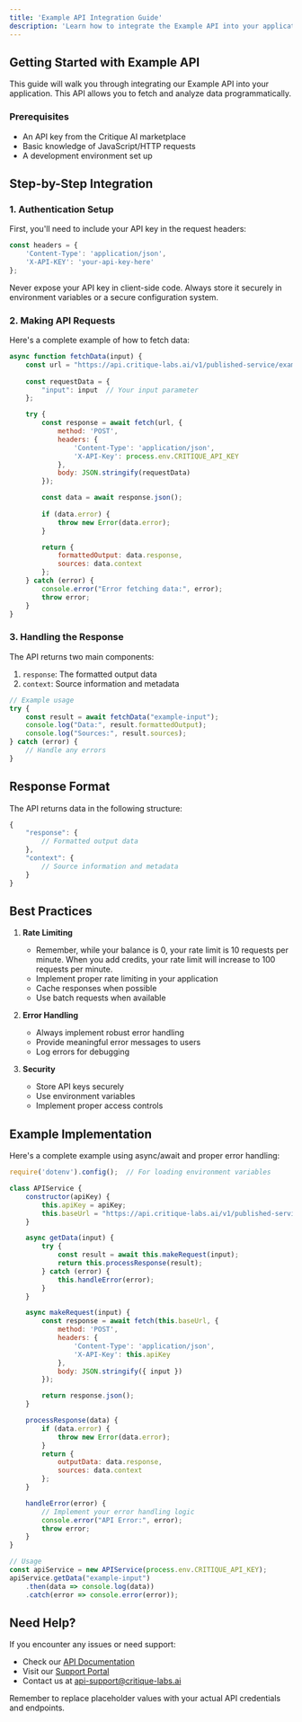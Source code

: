 ```yaml
---
title: 'Example API Integration Guide'
description: 'Learn how to integrate the Example API into your application'
---
```


## Getting Started with Example API

This guide will walk you through integrating our Example API into your application. This API allows you to fetch and analyze data programmatically.

### Prerequisites
- An API key from the Critique AI marketplace
- Basic knowledge of JavaScript/HTTP requests
- A development environment set up

## Step-by-Step Integration

### 1. Authentication Setup

First, you'll need to include your API key in the request headers:

```javascript
const headers = {
    'Content-Type': 'application/json',
    'X-API-KEY': 'your-api-key-here'
};
```

<Note>
Never expose your API key in client-side code. Always store it securely in environment variables or a secure configuration system.
</Note>

### 2. Making API Requests

Here's a complete example of how to fetch data:

```javascript
async function fetchData(input) {
    const url = "https://api.critique-labs.ai/v1/published-service/example-api";
    
    const requestData = {
        "input": input  // Your input parameter
    };

    try {
        const response = await fetch(url, {
            method: 'POST',
            headers: {
                'Content-Type': 'application/json',
                'X-API-Key': process.env.CRITIQUE_API_KEY
            },
            body: JSON.stringify(requestData)
        });

        const data = await response.json();
        
        if (data.error) {
            throw new Error(data.error);
        }

        return {
            formattedOutput: data.response,
            sources: data.context
        };
    } catch (error) {
        console.error("Error fetching data:", error);
        throw error;
    }
}
```

### 3. Handling the Response

The API returns two main components:

1. `response`: The formatted output data
2. `context`: Source information and metadata

```javascript
// Example usage
try {
    const result = await fetchData("example-input");
    console.log("Data:", result.formattedOutput);
    console.log("Sources:", result.sources);
} catch (error) {
    // Handle any errors
}
```

## Response Format

The API returns data in the following structure:

```javascript
{
    "response": {
        // Formatted output data
    },
    "context": {
        // Source information and metadata
    }
}
```

## Best Practices

1. **Rate Limiting**
   - Remember, while your balance is 0, your rate limit is 10 requests per minute. When you add credits, your rate limit will increase to 100 requests per minute.
   - Implement proper rate limiting in your application
   - Cache responses when possible
   - Use batch requests when available

2. **Error Handling**
   - Always implement robust error handling
   - Provide meaningful error messages to users
   - Log errors for debugging

3. **Security**
   - Store API keys securely
   - Use environment variables
   - Implement proper access controls

## Example Implementation

Here's a complete example using async/await and proper error handling:

```javascript
require('dotenv').config();  // For loading environment variables

class APIService {
    constructor(apiKey) {
        this.apiKey = apiKey;
        this.baseUrl = "https://api.critique-labs.ai/v1/published-service/example-api";
    }

    async getData(input) {
        try {
            const result = await this.makeRequest(input);
            return this.processResponse(result);
        } catch (error) {
            this.handleError(error);
        }
    }

    async makeRequest(input) {
        const response = await fetch(this.baseUrl, {
            method: 'POST',
            headers: {
                'Content-Type': 'application/json',
                'X-API-Key': this.apiKey
            },
            body: JSON.stringify({ input })
        });

        return response.json();
    }

    processResponse(data) {
        if (data.error) {
            throw new Error(data.error);
        }
        return {
            outputData: data.response,
            sources: data.context
        };
    }

    handleError(error) {
        // Implement your error handling logic
        console.error("API Error:", error);
        throw error;
    }
}

// Usage
const apiService = new APIService(process.env.CRITIQUE_API_KEY);
apiService.getData("example-input")
    .then(data => console.log(data))
    .catch(error => console.error(error));
```

## Need Help?

If you encounter any issues or need support:
- Check our [API Documentation](/api-docs)
- Visit our [Support Portal](/support)
- Contact us at api-support@critique-labs.ai

Remember to replace placeholder values with your actual API credentials and endpoints.
```
